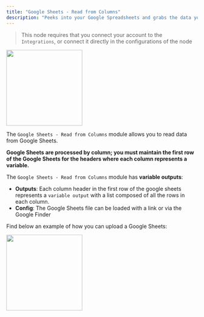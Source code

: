 ```yaml
---
title: "Google Sheets - Read from Columns"
description: "Peeks into your Google Spreadsheets and grabs the data you need for analysis or reports."
---
```


> This node requires that you connect your account to the `Integrations`, or connect it directly in the configurations of the node

<img height="200" src="/images/SheetsReaderConnection.png" />

The `Google Sheets - Read from Columns` module allows you to read data from Google Sheets.

**Google Sheets are processed by column; you must maintain the first row of the Google Sheets for the headers where each column represents a variable.**

The `Google Sheets - Read from Columns` module has **variable outputs**:

- **Outputs**: Each column header in the first row of the google sheets represents a `variable output` with a list composed of all the rows in each column.
- **Config**: The Google Sheets file can be loaded with a link or via the Google Finder

Find below an example of how you can upload a Google Sheets:

<img height="200" src="/images/GSReader.png" />
